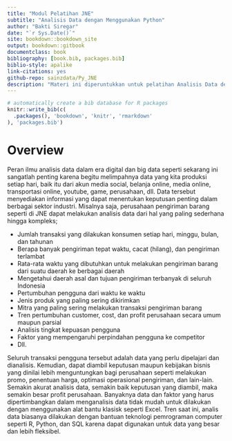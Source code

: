 --- 
title: "Modul Pelatihan JNE"
subtitle: "Analisis Data dengan Menggunakan Python"
author: "Bakti Siregar"
date: "`r Sys.Date()`"
site: bookdown::bookdown_site
output: bookdown::gitbook
documentclass: book
bibliography: [book.bib, packages.bib]
biblio-style: apalike
link-citations: yes
github-repo: sainzdata/Py_JNE
description: "Materi ini diperuntukkan untuk pelatihan Analisis Data dengan menggunakan Python di JNE"
---

```{r include=FALSE}
# automatically create a bib database for R packages
knitr::write_bib(c(
  .packages(), 'bookdown', 'knitr', 'rmarkdown'
), 'packages.bib')
```

# Overview {-}

Peran ilmu analisis data dalam era digital dan big data seperti sekarang ini sangatlah penting karena begitu melimpahnya data yang kita produksi setiap hari, baik itu dari akun media social, belanja online, media online, transportasi online, youtube, game, perusahaan, dll. Data tersebut menyediakan informasi yang dapat menentukan keputusan penting dalam berbagai sektor industri. Misalnya saja, perusahaan pengiriman barang seperti di JNE dapat melakukan analisis data dari hal yang paling sederhana hingga kompleks; 

*	Jumlah transaksi yang dilakukan konsumen setiap hari, minggu, bulan, dan tahunan
*	Berapa banyak pengiriman tepat waktu, cacat (hilang), dan pengiriman terlambat
*	Rata-rata waktu yang dibutuhkan untuk melakukan pengiriman barang dari suatu daerah ke berbagai daerah
*	Mengetahui daerah asal dan tujuan pengiriman terbanyak di seluruh Indonesia
* Pertumbuhan pengguna dari waktu ke waktu
*	Jenis produk yang paling sering dikirimkan
*	Mitra yang paling sering melakukan transaksi pengiriman barang
*	Tren pertumbuhan customer, cost, dan profit perusahaan secara umum maupun parsial
*	Analisis tingkat kepuasan pengguna
*	Faktor yang mempengaruhi perpindahan pengguna ke competitor
*	Dll.

Seluruh transaksi pengguna tersebut adalah data yang perlu dipelajari dan dianalisis. Kemudian, dapat diambil keputusan maupun kebijakan bisnis yang dinilai lebih menguntungkan bagi perusahaan seperti melakukan promo, penentuan harga, optimasi operasional pengiriman, dan lain-lain. Semakin akurat analisis data, semakin baik keputusan yang diambil, maka semakin besar profit perusahaan. Banyaknya data dan faktor yang harus dipertimbangkan dalam menganalisis data tidak mudah untuk dilakukan dengan menggunakan alat bantu klasisk seperti Excel. Tren saat ini, analis data biasanya dilakukan dengan bantuan teknologi pemrograman computer seperti R, Python, dan SQL karena dapat digunakan untuk data yang besar dan lebih fleksibel.
